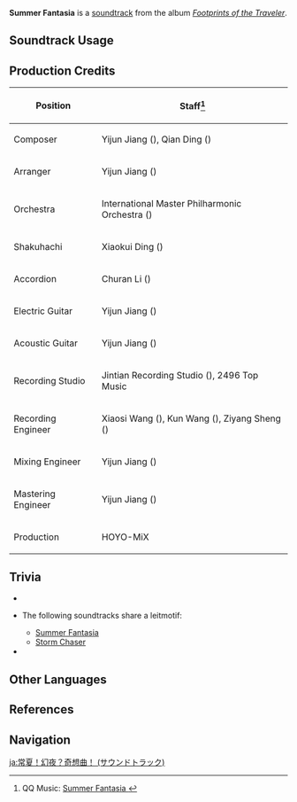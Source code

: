 {{Soundtrack Infobox
|title          = Summer Fantasia
|image          = Footprints of the Traveler.png
|album          = Footprints of the Traveler
|album2         = Footprints of the Traveler (CN)
|disc           =
|number         = 15
|number2        = 15
|featured       =
|featured2      =
|featured3      =
|featured_disc  =
|featured_disc2 =
|featured_disc3 =
|youtube_id     = GQslzEJD8c0
|spotify_id     = 4I1m3WSAenWlEQv0JIaGKo
|previous       = Hidden Dreams in the Depths (Soundtrack)
|next           = The Morn a Thousand Roses Brings (Soundtrack)
}}
'''Summer Fantasia''' is a [[soundtrack]] from the album ''[[Footprints of the Traveler]]''.

==Soundtrack Usage==
{{Soundtrack Usage
|mediaoriginal=Version Trailer;;2.8
}}

==Production Credits==
{| class="wikitable"
! Position
! Staff<ref>QQ Music: [https://y.qq.com/n/ryqq/songDetail/372680258 Summer Fantasia {{zh|仲夏！幻夜？奇想曲！}}]</ref>
|-
! Composer
| Yijun Jiang ({{zh|姜以君}}), Qian Ding ({{zh|丁谦}})
|-
! Arranger
| Yijun Jiang ({{zh|姜以君}})
|-
! Orchestra
| International Master Philharmonic Orchestra ({{zh|国际首席爱乐乐团}})
|-
! Shakuhachi
| Xiaokui Ding ({{zh|丁晓逵}})
|-
! Accordion
| Churan Li ({{zh|李楚然}})
|-
! Electric Guitar
| Yijun Jiang ({{zh|姜以君}})
|-
! Acoustic Guitar
| Yijun Jiang ({{zh|姜以君}})
|-
! Recording Studio
| Jintian Recording Studio ({{zh|金田录音棚}}), 2496 Top Music
|-
! Recording Engineer
| Xiaosi Wang ({{zh|王小四}}), Kun Wang ({{zh|王昆}}), Ziyang Sheng ({{zh|盛紫洋}})
|-
! Mixing Engineer
| Yijun Jiang ({{zh|姜以君}})
|-
! Mastering Engineer
| Yijun Jiang ({{zh|姜以君}})
|-
! Production
| HOYO-MiX
|}

==Trivia==
* {{Transclude|A Single Thought|KazuhaIsshinLeitmotif|section=1}}
* <section begin="HeizouLeitmotif" />The following soundtracks share a leitmotif:
** [[Summer Fantasia (Soundtrack)|Summer Fantasia]]
** [[Storm Chaser]]<section end="HeizouLeitmotif" />
* {{Transclude|Die Mittsommernacht-Fantasie|FischlBattleLeitmotif|section=1}}

==Other Languages==
{{Other Languages|Version/2.8}}

==References==
{{Reflist}}

==Navigation==
{{Soundtrack Navbox|Footprints of the Traveler}}

[[ja:常夏！幻夜？奇想曲！ (サウンドトラック)]]